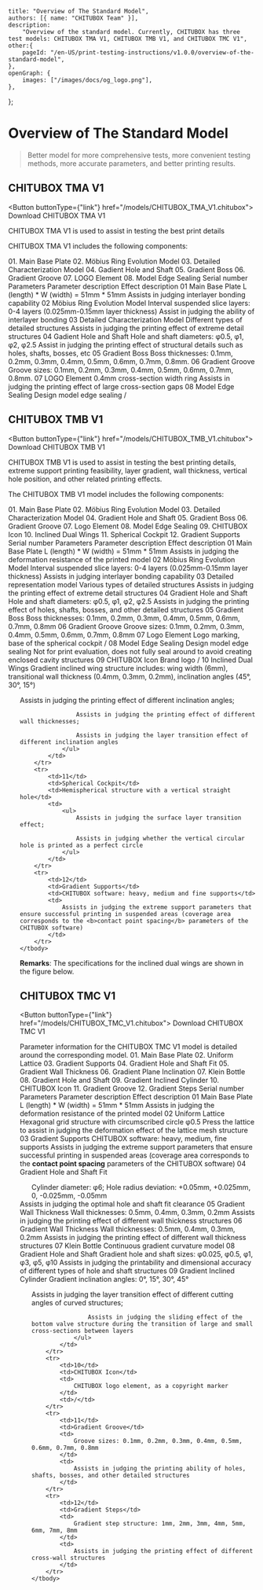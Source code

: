 
	title: "Overview of The Standard Model",
	authors: [{ name: "CHITUBOX Team" }],
	description:
		"Overview of the standard model. Currently, CHITUBOX has three test models: CHITUBOX TMA V1, CHITUBOX TMB V1, and CHITUBOX TMC V1",
	other:{
		pageId: "/en-US/print-testing-instructions/v1.0.0/overview-of-the-standard-model",
	},
	openGraph: {
		images: ["/images/docs/og_logo.png"],
	},
};

# Overview of The Standard Model

> Better model for more comprehensive tests, more convenient testing methods, more accurate parameters, and better printing results.

## CHITUBOX TMA V1

<ImageContainer src="/images/docs/en-US/chitubox-printing-test/1.x.x/test-preparation/CHITUBOX_Basic_TMA_V1.png" />

<Button buttonType={"link"} href="/models/CHITUBOX_TMA_V1.chitubox">
	<DocumentDownload size={32} />
	Download CHITUBOX TMA V1
</Button>

<Admonition type="tip">
	CHITUBOX TMA V1 is used to assist in testing the best print details
</Admonition>

CHITUBOX TMA V1 includes the following components:

<ResponsiveTable>
	<tbody>
		<tr>
			<td rowSpan="8">
				<ImageContainer src="/images/docs/en-US/chitubox-printing-test/1.x.x/test-preparation/tma-v1_002.png" />
			</td>
			<td>01. Main Base Plate</td>
		</tr>
		<tr>
			<td>02. Möbius Ring Evolution Model</td>
		</tr>
		<tr>
			<td>03. Detailed Characterization Model</td>
		</tr>
		<tr>
			<td>04. Gadient Hole and Shaft</td>
		</tr>
		<tr>
			<td>05. Gradient Boss</td>
		</tr>
		<tr>
			<td>06. Gradient Groove</td>
		</tr>
		<tr>
			<td>07. LOGO Element</td>
		</tr>
		<tr>
			<td>08. Model Edge Sealing</td>
		</tr>
	</tbody>
</ResponsiveTable>

<ResponsiveTable>
	<thead>
		<tr>
			<th>Serial number</th>
			<th>Parameters</th>
			<th>Parameter description</th>
			<th>Effect description</th>
		</tr>
	</thead>
	<tbody>
		<tr>
			<td>01</td>
			<td>Main Base Plate</td>
			<td>L (length) * W (width) = 51mm * 51mm</td>
			<td>
				Assists in judging interlayer bonding capability
			</td>
		</tr>
		<tr>
			<td>02</td>
			<td>Möbius Ring Evolution Model</td>
			<td>
				Interval suspended slice layers:  0-4 layers (0.025mm-0.15mm layer thickness)
			</td>
			<td>Assist in judging the ability of interlayer bonding</td>
		</tr>
		<tr>
			<td>03</td>
			<td>Detailed Characterization Model</td>
			<td>Different types of detailed structures</td>
			<td>
				Assists in judging the printing effect of extreme detail structures
			</td>
		</tr>
		<tr>
			<td>04</td>
			<td>Gadient Hole and Shaft</td>
			<td>Hole and shaft diameters: φ0.5, φ1, φ2, φ2.5</td>
			<td rowSpan="3">
				Assist in judging the printing effect of structural details such as holes, shafts, bosses, etc
			</td>
		</tr>
		<tr>
			<td>05</td>
			<td>Gradient Boss</td>
			<td>
				Boss thicknesses: 0.1mm, 0.2mm, 0.3mm, 0.4mm, 0.5mm, 0.6mm, 0.7mm, 0.8mm.
			</td>
		</tr>
		<tr>
			<td>06</td>
			<td>Gradient Groove</td>
			<td>
				Groove sizes: 0.1mm, 0.2mm, 0.3mm, 0.4mm, 0.5mm, 0.6mm, 0.7mm, 0.8mm.
			</td>
		</tr>
		<tr>
			<td>07</td>
			<td>LOGO Element</td>
			<td>0.4mm cross-section width ring</td>
			<td>
				Assists in judging the printing effect of large cross-section gaps
			</td>
		</tr>
		<tr>
			<td>08</td>
			<td>Model Edge Sealing</td>
			<td>Design model edge sealing</td>
			<td>/</td>
		</tr>
	</tbody>
</ResponsiveTable>

## CHITUBOX TMB V1

<ImageContainer src="/images/docs/en-US/chitubox-printing-test/1.x.x/test-preparation/CHITUBOX Base_TMB_V1.png" />

<Button buttonType={"link"} href="/models/CHITUBOX_TMB_V1.chitubox">
	<DocumentDownload size={32} />
	Download CHITUBOX TMB V1
</Button>

<Admonition type="tip">
	CHITUBOX TMB V1 is used to assist in testing the best printing details, extreme support printing feasibility, layer gradient, wall thickness, vertical hole position, and other related printing effects.
</Admonition>

The CHITUBOX TMB V1 model includes the following components:

<ResponsiveTable>
	<tbody>
		<tr>
			<td rowSpan="12">
				<ImageContainer src="/images/docs/en-US/chitubox-printing-test/1.x.x/test-preparation/tma-v2_002.png" />
			</td>
			<td>01. Main Base Plate</td>
		</tr>
		<tr>
			<td>02. Möbius Ring Evolution Model</td>
		</tr>
		<tr>
			<td>03. Detailed Characterization Model</td>
		</tr>
		<tr>
			<td>04. Gradient Hole and Shaft</td>
		</tr>
		<tr>
			<td>05. Gradient Boss</td>
		</tr>
		<tr>
			<td>06. Gradient Groove</td>
		</tr>
		<tr>
			<td>07. Logo Element</td>
		</tr>
		<tr>
			<td>08. Model Edge Sealing</td>
		</tr>
		<tr>
			<td>09. CHITUBOX Icon</td>
		</tr>
		<tr>
			<td>10. Inclined Dual Wings</td>
		</tr>
		<tr>
			<td>11. Spherical Cockpit</td>
		</tr>
		<tr>
			<td>12. Gradient Supports</td>
		</tr>
	</tbody>
</ResponsiveTable>

<ResponsiveTable>
	<thead>
		<tr>
			<th>Serial number</th>
			<th>Parameters</th>
			<th>Parameter description</th>
			<th>Effect description</th>
		</tr>
	</thead>
	<tbody>
		<tr>
			<td>01</td>
			<td>Main Base Plate</td>
			<td>L (length) * W (width) = 51mm * 51mm</td>
			<td>
				Assists in judging the deformation resistance of the printed model
			</td>
		</tr>
		<tr>
			<td>02</td>
			<td>Möbius Ring Evolution Model</td>
			<td>
				Interval suspended slice layers: 0-4 layers (0.025mm-0.15mm layer thickness)
			</td>
			<td>Assists in judging interlayer bonding capability</td>
		</tr>
		<tr>
			<td>03</td>
			<td>Detailed representation model</td>
			<td>Various types of detailed structures</td>
			<td>
				Assists in judging the printing effect of extreme detail structures
			</td>
		</tr>
		<tr>
			<td>04</td>
			<td>Gradient Hole and Shaft</td>
			<td>Hole and shaft diameters: φ0.5, φ1, φ2, φ2.5</td>
			<td rowSpan="3">
				Assists in judging the printing effect of holes, shafts, bosses, and other detailed structures
			</td>
		</tr>
		<tr>
			<td>05</td>
			<td>Gradient Boss</td>
			<td>
				Boss thicknesses: 0.1mm, 0.2mm, 0.3mm, 0.4mm, 0.5mm, 0.6mm, 0.7mm, 0.8mm
			</td>
		</tr>
		<tr>
			<td>06</td>
			<td>Gradient Groove</td>
			<td>
				Groove sizes: 0.1mm, 0.2mm, 0.3mm, 0.4mm, 0.5mm, 0.6mm, 0.7mm, 0.8mm
			</td>
		</tr>
		<tr>
			<td>07</td>
			<td>Logo Element</td>
			<td>Logo marking, base of the spherical cockpit</td>
			<td>/</td>
		</tr>
		<tr>
			<td>08</td>
			<td>Model Edge Sealing</td>
			<td>Design model edge sealing</td>
			<td>
				Not for print evaluation, does not fully seal around to avoid creating enclosed cavity structures
			</td>
		</tr>
		<tr>
			<td>09</td>
			<td>CHITUBOX Icon</td>
			<td>Brand logo</td>
			<td>/</td>
		</tr>
		<tr>
			<td>10</td>
			<td>Inclined Dual Wings</td>
			<td>
				Gradient inclined wing structure includes: wing width (6mm), transitional wall thickness (0.4mm, 0.3mm, 0.2mm), inclination angles (45°, 30°, 15°)
			</td>
			<td>
				<ul>
					Assists in judging the printing effect of different inclination angles; 

					Assists in judging the printing effect of different wall thicknesses; 

					Assists in judging the layer transition effect of different inclination angles
				</ul>
			</td>
		</tr>
		<tr>
			<td>11</td>
			<td>Spherical Cockpit</td>
			<td>Hemispherical structure with a vertical straight hole</td>
			<td>
				<ul>
					Assists in judging the surface layer transition effect; 

					Assists in judging whether the vertical circular hole is printed as a perfect circle
				</ul>
			</td>
		</tr>
		<tr>
			<td>12</td>
			<td>Gradient Supports</td>
			<td>CHITUBOX software: heavy, medium and fine supports</td>
			<td>
				Assists in judging the extreme support parameters that ensure successful printing in suspended areas (coverage area corresponds to the <b>contact point spacing</b> parameters of the CHITUBOX software)
			</td>
		</tr>
	</tbody>
</ResponsiveTable>

**Remarks**: The specifications for the inclined dual wings are shown in the figure below.

<ImageContainer src="/images/docs/en-US/chitubox-printing-test/1.x.x/test-preparation/tma-v2_003.png" />

## CHITUBOX TMC V1

<ImageContainer src="/images/docs/en-US/chitubox-printing-test/1.x.x/test-preparation/CHITUBOX Seize_TMC_V1.png" />

<Button buttonType={"link"} href="/models/CHITUBOX_TMC_V1.chitubox">
	<DocumentDownload size={32} />
	Download CHITUBOX TMC V1
</Button>

<Admonition type="tip">
	Parameter information for the CHITUBOX TMC V1 model is detailed around the corresponding model.
</Admonition>

<ResponsiveTable>
	<tbody>
		<tr>
			<td rowSpan={12}>
				<ImageContainer src="/images/docs/en-US/chitubox-printing-test/1.x.x/test-preparation/tma-v3_002.png" />
			</td>
			<td>01. Main Base Plate</td>
		</tr>
		<tr>
			<td>02. Uniform Lattice</td>
		</tr>
		<tr>
			<td>03. Gradient Supports</td>
		</tr>
		<tr>
			<td>04. Gradient Hole and Shaft Fit</td>
		</tr>
		<tr>
			<td>05. Gradient Wall Thickness</td>
		</tr>
		<tr>
			<td>06. Gradient Plane Inclination</td>
		</tr>
		<tr>
			<td>07. Klein Bottle</td>
		</tr>
		<tr>
			<td>08. Gradient Hole and Shaft</td>
		</tr>
		<tr>
			<td>09. Gradient Inclined Cylinder</td>
		</tr>
		<tr>
			<td>10. CHITUBOX Icon</td>
		</tr>
		<tr>
			<td>11. Gradient Groove</td>
		</tr>
		<tr>
			<td>12. Gradient Steps</td>
		</tr>
	</tbody>
</ResponsiveTable>

<ResponsiveTable>
	<thead>
		<tr>
			<th>Serial number</th>
			<th>Parameters</th>
			<th>Parameter description</th>
			<th>Effect description</th>
		</tr>
	</thead>
	<tbody>
		<tr>
			<td>01</td>
			<td>Main Base Plate</td>
			<td>L (length) * W (width) = 51mm * 51mm</td>
			<td>
				Assists in judging the deformation resistance of the printed model
			</td>
		</tr>
		<tr>
			<td>02</td>
			<td>Uniform Lattice</td>
			<td>Hexagonal grid structure with circumscribed circle φ0.5</td>
			<td>
				Press the lattice to assist in judging the deformation effect of the lattice mesh structure
			</td>
		</tr>
		<tr>
			<td>03</td>
			<td>Gradient Supports</td>
			<td>CHITUBOX software: heavy, medium, fine supports</td>
			<td>
				Assists in judging the extreme support parameters that ensure successful printing in suspended areas (coverage area corresponds to the <b>contact point spacing</b> parameters of the CHITUBOX software)
			</td>
		</tr>
		<tr>
			<td>04</td>
			<td>Gradient Hole and Shaft Fit</td>
			<td>
				<ul>
					Cylinder diameter: φ6; Hole radius deviation: +0.05mm, +0.025mm, 0, -0.025mm, -0.05mm
				</ul>
			</td>
			<td>Assists in judging the optimal hole and shaft fit clearance</td>
		</tr>
		<tr>
			<td>05</td>
			<td>Gradient Wall Thickness</td>
			<td>Wall thicknesses: 0.5mm, 0.4mm, 0.3mm, 0.2mm</td>
			<td>
				Assists in judging the printing effect of different wall thickness structures
			</td>
		</tr>
		<tr>
			<td>06</td>
			<td>Gradient Wall Thickness</td>
			<td>
				Wall thicknesses: 0.5mm, 0.4mm, 0.3mm, 0.2mm
			</td>
			<td rowSpan="2">
				Assists in judging the printing effect of different wall thickness structures
			</td>
		</tr>
		<tr>
			<td>07</td>
			<td>Klein Bottle</td>
			<td>Continuous gradient curvature model</td>
		</tr>
		<tr>
			<td>08</td>
			<td>Gradient Hole and Shaft</td>
			<td>
				Gradient hole and shaft sizes: φ0.025, φ0.5, φ1, φ3, φ5, φ10
			</td>
			<td>
				Assists in judging the printability and dimensional accuracy of different types of hole and shaft structures
			</td>
		</tr>
		<tr>
			<td>09</td>
			<td>Gradient Inclined Cylinder</td>
			<td>
				Gradient inclination angles: 0°, 15°, 30°, 45°
			</td>
			<td>
				<ul>
					Assists in judging the layer transition effect of different cutting angles of curved structures; 

					Assists in judging the sliding effect of the bottom valve structure during the transition of large and small cross-sections between layers
				</ul>
			</td>
		</tr>
		<tr>
			<td>10</td>
			<td>CHITUBOX Icon</td>
			<td>
				CHITUBOX logo element, as a copyright marker
			</td>
			<td>/</td>
		</tr>
		<tr>
			<td>11</td>
			<td>Gradient Groove</td>
			<td>
				Groove sizes: 0.1mm, 0.2mm, 0.3mm, 0.4mm, 0.5mm, 0.6mm, 0.7mm, 0.8mm
			</td>
			<td>
				Assists in judging the printing ability of holes, shafts, bosses, and other detailed structures
			</td>
		</tr>
		<tr>
			<td>12</td>
			<td>Gradient Steps</td>
			<td>
				Gradient step structure: 1mm, 2mm, 3mm, 4mm, 5mm, 6mm, 7mm, 8mm
			</td>
			<td>
				Assists in judging the printing effect of different cross-wall structures
			</td>
		</tr>
	</tbody>
</ResponsiveTable>
